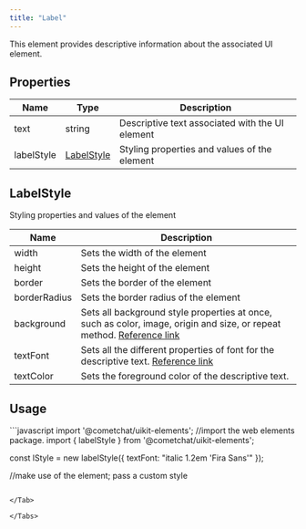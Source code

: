 ```yaml
---
title: "Label"
---
```


This element provides descriptive information about the associated UI element.

## Properties

| Name       | Type                                              | Description                                     |
| ---------- | ------------------------------------------------- | ----------------------------------------------- |
| text       | string                                            | Descriptive text associated with the UI element |
| labelStyle | [LabelStyle](/docs/web-elements/label#labelstyle) | Styling properties and values of the element    |

## LabelStyle

Styling properties and values of the element

| Name         | Description                                                                                                                                                                          |
| ------------ | ------------------------------------------------------------------------------------------------------------------------------------------------------------------------------------ |
| width        | Sets the width of the element                                                                                                                                                        |
| height       | Sets the height of the element                                                                                                                                                       |
| border       | Sets the border of the element                                                                                                                                                       |
| borderRadius | Sets the border radius of the element                                                                                                                                                |
| background   | Sets all background style properties at once, such as color, image, origin and size, or repeat method. [Reference link](https://developer.mozilla.org/en-US/docs/Web/CSS/background) |
| textFont     | Sets all the different properties of font for the descriptive text. [Reference link](https://developer.mozilla.org/en-US/docs/Web/CSS/font)                                          |
| textColor    | Sets the foreground color of the descriptive text.                                                                                                                                   |

## Usage

<Tabs>
<Tab title="JavaScript">
```javascript
import '@cometchat/uikit-elements'; //import the web elements package.
import { labelStyle } from '@cometchat/uikit-elements';

const lStyle = new labelStyle({
  textFont: "italic 1.2em 'Fira Sans'"
});

//make use of the element; pass a custom style
<cometchat-label :text="Hello World!" :labelStyle={lStyle}></cometchat-label>
```

</Tab>

</Tabs>
